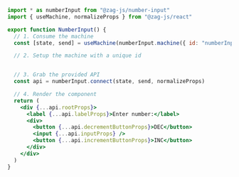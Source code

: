 ```jsx
import * as numberInput from "@zag-js/number-input"
import { useMachine, normalizeProps } from "@zag-js/react"

export function NumberInput() {
  // 1. Consume the machine
  const [state, send] = useMachine(numberInput.machine({ id: "numberInput" }))

  // 2. Setup the machine with a unique id


  // 3. Grab the provided API
  const api = numberInput.connect(state, send, normalizeProps)

  // 4. Render the component
  return (
    <div {...api.rootProps}>
      <label {...api.labelProps}>Enter number:</label>
      <div>
        <button {...api.decrementButtonProps}>DEC</button>
        <input {...api.inputProps} />
        <button {...api.incrementButtonProps}>INC</button>
      </div>
    </div>
  )
}
```
